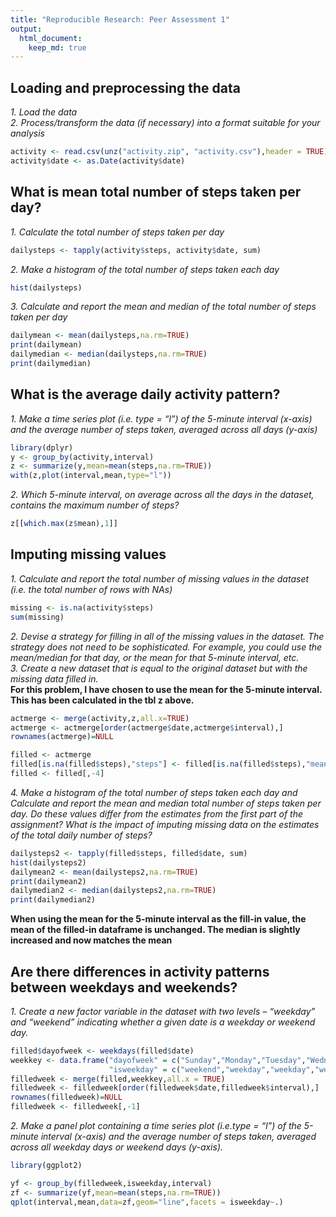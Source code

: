 ```yaml
---
title: "Reproducible Research: Peer Assessment 1"
output: 
  html_document:
    keep_md: true
---
```



## Loading and preprocessing the data
*1. Load the data   
2. Process/transform the data (if necessary) into a format suitable for your analysis*

```r
activity <- read.csv(unz("activity.zip", "activity.csv"),header = TRUE)
activity$date <- as.Date(activity$date)
```

## What is mean total number of steps taken per day?
*1. Calculate the total number of steps taken per day*

```r
dailysteps <- tapply(activity$steps, activity$date, sum)
```

*2. Make a histogram of the total number of steps taken each day*
```r
hist(dailysteps)
```

*3. Calculate and report the mean and median of the total number of steps taken per day*
```r
dailymean <- mean(dailysteps,na.rm=TRUE)
print(dailymean)
dailymedian <- median(dailysteps,na.rm=TRUE)
print(dailymedian)
```

## What is the average daily activity pattern?

*1. Make a time series plot (i.e. type = "l") of the 5-minute interval (x-axis) and the average number of steps taken, averaged across all days (y-axis)*
```r
library(dplyr)
y <- group_by(activity,interval)
z <- summarize(y,mean=mean(steps,na.rm=TRUE))
with(z,plot(interval,mean,type="l"))
```

*2. Which 5-minute interval, on average across all the days in the dataset, contains the maximum number of steps?*
```r
z[[which.max(z$mean),1]]
```


## Imputing missing values

*1. Calculate and report the total number of missing values in the dataset (i.e. the total number of rows with NAs)*
```r
missing <- is.na(activity$steps)
sum(missing)
```

*2. Devise a strategy for filling in all of the missing values in the dataset. The strategy does not need to be sophisticated. For example, you could use the mean/median for that day, or the mean for that 5-minute interval, etc.  
3. Create a new dataset that is equal to the original dataset but with the missing data filled in.*  
**For this problem, I have chosen to use the mean for the 5-minute interval. This has been calculated in the tbl z above.**
```r
actmerge <- merge(activity,z,all.x=TRUE)
actmerge <- actmerge[order(actmerge$date,actmerge$interval),]
rownames(actmerge)=NULL

filled <- actmerge
filled[is.na(filled$steps),"steps"] <- filled[is.na(filled$steps),"mean"]
filled <- filled[,-4]
```

*4. Make a histogram of the total number of steps taken each day and Calculate and report the mean and median total number of steps taken per day. Do these values differ from the estimates from the first part of the assignment? What is the impact of imputing missing data on the estimates of the total daily number of steps?*
```r
dailysteps2 <- tapply(filled$steps, filled$date, sum)
hist(dailysteps2)
dailymean2 <- mean(dailysteps2,na.rm=TRUE)
print(dailymean2)
dailymedian2 <- median(dailysteps2,na.rm=TRUE)
print(dailymedian2)
```
**When using the mean for the 5-minute interval as the fill-in value, the mean of the filled-in dataframe is unchanged. The median is slightly increased and now matches the mean**

## Are there differences in activity patterns between weekdays and weekends?

*1. Create a new factor variable in the dataset with two levels – “weekday” and “weekend” indicating whether a given date is a weekday or weekend day.*
```r
filled$dayofweek <- weekdays(filled$date)
weekkey <- data.frame("dayofweek" = c("Sunday","Monday","Tuesday","Wednesday","Thursday","Friday","Saturday"),
                      "isweekday" = c("weekend","weekday","weekday","weekday","weekday","weekday","weekend"))
filledweek <- merge(filled,weekkey,all.x = TRUE)
filledweek <- filledweek[order(filledweek$date,filledweek$interval),]
rownames(filledweek)=NULL
filledweek <- filledweek[,-1]
```

*2. Make a panel plot containing a time series plot (i.e.type = "l") of the 5-minute interval (x-axis) and the average number of steps taken, averaged across all weekday days or weekend days (y-axis).*
```r
library(ggplot2)

yf <- group_by(filledweek,isweekday,interval)
zf <- summarize(yf,mean=mean(steps,na.rm=TRUE))
qplot(interval,mean,data=zf,geom="line",facets = isweekday~.)
```